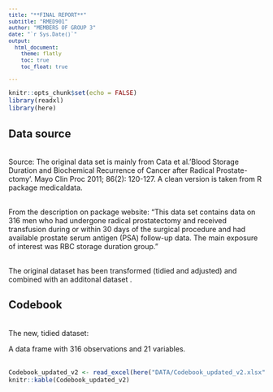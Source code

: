 ```yaml
---
title: "**FINAL REPORT**"
subtitle: "RMED901"
author: "MEMBERS OF GROUP 3"
date: "`r Sys.Date()`"
output: 
  html_document:
    theme: flatly
    toc: true
    toc_float: true

---
```

<style type="text/css">

body, td {
   font-size: 14px;
}
code.r{
  font-size: 12px;
}
pre {
  font-size: 12px
}
</style>


```r
knitr::opts_chunk$set(echo = FALSE)
library(readxl)
library(here)
```



## Data source
<br>
Source: The original data set is mainly from Cata et al.’Blood Storage Duration and Biochemical Recurrence of Cancer after Radical Prostate- ctomy’. Mayo Clin Proc 2011; 86(2): 120-127. A clean version is taken from R package medicaldata.<br><br>

From the description on package website: “This data set contains data on 316 men who had undergone radical prostatectomy and received transfusion during or within 30 days of the surgical procedure and had available prostate serum antigen (PSA) follow-up data. The main exposure of interest was RBC storage duration group.”<br><br>

The original dataset has been transformed (tidied and adjusted) and combined with an additonal dataset . 

## Codebook
<br>
The new, tidied dataset:<br>

A data frame with 316 observations and 21 variables.<br><br>



```r
Codebook_updated_v2 <- read_excel(here("DATA/Codebook_updated_v2.xlsx"))
knitr::kable(Codebook_updated_v2)
```



